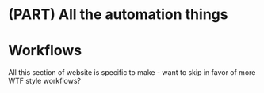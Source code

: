 # (PART) All the automation things {-} 

# Workflows {#workflow}

<!--Original content: https://stat545.com/automation00_index.html-->

All this section of website is specific to make - want to skip in favor of more WTF style workflows?